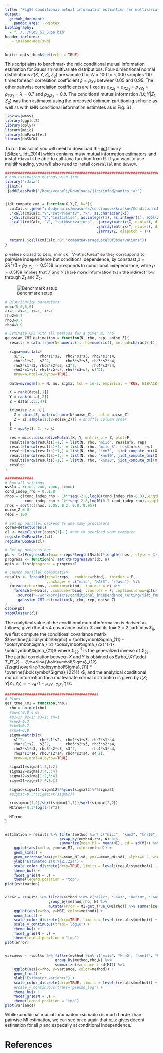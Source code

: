 ```yaml
---
title: "FigS6 Conditional mutual information estimation for multivariate Gaussian distributions"
output:
  github_document:
    pandoc_args: --webtex
bibliography: 
  - "../../PLoS_SI_Supp.bib"
header-includes:
   - \usepackage{svg}
---
```


```r
knitr::opts_chunk$set(echo = TRUE)
```

This script aims to benchmark the miic conditional mutual information estimation for Gaussian multivariate distributions.
Four-dimensional normal distributions  $P(X,Y,Z_1,Z_2)$ are sampled for $N=100$ to $5,000$ samples $100$ times for each correlation coefficient $\rho=\rho_{XY}$ between $0.05$ and $0.95$.
The other pairwise correlation coefficients are fixed as $\rho_{XZ_1}=\rho_{XZ_2}=\rho_{YZ_1}=\rho_{YZ_2}=\lambda=0.7$ and $\rho_{Z_1Z_2}=0.9$.
The conditional mutual information $I(X;Y|Z_1,Z_2)$ was then estimated using the proposed optimum partitioning scheme as well as with kNN conditional information estimates as in Fig. S4. 

```r
library(MASS)
library(ggplot2)
library(dplyr)
library(miic)
library(doParallel)
library(doSNOW)
```

To run this script you will need to download the [jidt](https://github.com/jlizier/jidt) library [@lizier_jidt_2014] which contains many mutual information estimators, and install `rJava` to be able to call Java function from R. If you want to use multithreading, you will also need to install `doParallel` and `doSNOW`.

```r
################################################################################
# KNN estimation methods with jidt
library("rJava")
.jinit()
.jaddClassPath("/home/vcabeli/Downloads/jidt/infodynamics.jar")


jidt_compute_cmi = function(X,Y,Z, k=3){
  cmiCalc<-.jnew("infodynamics/measures/continuous/kraskov/ConditionalMutualInfoCalculatorMultiVariateKraskov1")
  .jcall(cmiCalc,"V","setProperty", "k", as.character(k))
  .jcall(cmiCalc,"V","initialise", as.integer(1), as.integer(1), ncol(Z))
  .jcall(cmiCalc, "V", "setObservations", .jarray(matrix(X, ncol=1), dispatch = T),
                                          .jarray(matrix(Y, ncol=1), dispatch = T), 
                                          .jarray(Z, dispatch = T))
  
  return(.jcall(cmiCalc,"D","computeAverageLocalOfObservations"))
}
```

$\rho$ values closed to zero, mimick ``V-structures'' as they correspond to pairwise independence but conditional dependence; by constrast $\rho = 2 \lambda^2 / (1+\rho_{Z_1Z_2}) \simeq 0.5158$ corresponds to conditional independence, while  $\rho > 0.5158$ implies that $X$ and $Y$ share more information than the indirect flow through $Z_1$ and $Z_2$.

![Benchmark setup](FigS6_files/FigS6.png)

```r
# Distribution parameters
mu=c(0,0,0,0)
s1=1; s2=1; s3=1; s4=1
rho2=0.7
rho3=0.7
rho4=0.9

# Estimate CMI with all methods for a given N, rho
gaussian_CMI_estimation = function(N, rho, rep, noise_Z){
  results = data.frame(N=numeric(), rho=numeric(), method=character(), MI=numeric(), rep=numeric(), stringsAsFactors = F)
    
  sigma=matrix(c(
    s1^2,       rho*s1*s2,  rho2*s1*s3, rho2*s1*s4,
    rho*s1*s2,  s2^2,       rho3*s2*s3, rho3*s2*s4,
    rho2*s1*s3, rho3*s2*s3, s3^2,       rho4*s3*s4,
    rho2*s1*s4, rho3*s2*s4, rho4*s3*s4, s4^2),
    nrow=4,ncol=4,byrow=TRUE);
  
  data=mvrnorm(n = N, mu, sigma, tol = 1e-2, empirical = TRUE, EISPACK = FALSE);

  X = rank(data[,1])
  Y = rank(data[,2])
  Z = data[,c(3,4)]
  
  if(noise_Z > 0){
    Z = cbind(Z, matrix(rnorm(N*noise_Z), ncol = noise_Z))
    Z = Z[,sample(1:(2+noise_Z))] # shuffle column order
  }
  Z = apply(Z, 2, rank)
  
  res = miic::discretizeMutual(X, Y, matrix_u = Z, plot=F)
  results[nrow(results)+1,] = list(N, rho, "miic", res$info, rep)
  results[nrow(results)+1,] = list(N, rho, "miic_k", res$infok, rep)
  results[nrow(results)+1,] = list(N, rho, "knn3",  jidt_compute_cmi(X, Y, Z, k = 3),  rep)
  results[nrow(results)+1,] = list(N, rho, "knn10", jidt_compute_cmi(X, Y, Z, k = 10), rep)
  results[nrow(results)+1,] = list(N, rho, "knn20", jidt_compute_cmi(X, Y, Z, k = 20), rep)
  results
}

```


```r
#############
# Run all settings
Nvals = c(100, 200, 1000, 10000)
cond_indep_rho = 0.5158
rhos = c(cond_indep_rho - 10**seq(-2.8,log10(cond_indep_rho-0.3),length.out=6),
         cond_indep_rho + 10**seq(-2.8,log10(0.7-cond_indep_rho),length.out=6))
rhos = sort(c(rhos, 0.05, 0.2, 0.8, 0.95))
noise_Z = 0
reps = 100

# Set up parallel backend to use many processors
cores=detectCores()
cl <- makeCluster(cores[1]-1) #not to overload your computer
registerDoParallel(cl)
registerDoSNOW(cl)

# Set up progress bar
pb <- txtProgressBar(max = reps*length(Nvals)*length(rhos), style = 3)
progress <- function(n) setTxtProgressBar(pb, n)
opts <- list(progress = progress)

# Launch parallel computation
results <- foreach(rep=1:reps, .combine=rbind, .inorder = F,
                   .packages = c("miic", "MASS", "rJava")) %:% 
  foreach(rho=rhos, .combine=rbind, .inorder = F) %:%
    foreach(N=Nvals, .combine=rbind, .inorder = F, .options.snow=opts) %dopar% {
      source("~/work/projects/conditional_independence_testing/jidt_functions.R")
      gaussian_CMI_estimation(N, rho, rep, noise_Z)
}
close(pb)
stopCluster(cl)
```

The analytical value of the conditional mutual information is derived as follows;
given the $4 \times 4$ covariance matrix ${\boldsymbol{\Sigma}}$ and its four $2 \times 2$ partitions ${\boldsymbol{\Sigma}}_{ij}$, we first compute the conditional covariance matrix $\overline{\boldsymbol\Sigma} = \boldsymbol\Sigma_{11} - \boldsymbol\Sigma_{12} \boldsymbol\Sigma_{22}^{-1} \boldsymbol\Sigma_{21}$ where $\boldsymbol\Sigma_{22}^{-1}$ is the generalized inverse of $\boldsymbol\Sigma_{22}$.
The partial correlation between $X$ and $Y$ is obtained as $\rho_{XY\cdot Z_1Z_2} = {\overline{\boldsymbol\Sigma}_{12}  /{\sqrt{\overline{\boldsymbol\Sigma}_{11} * \overline{\boldsymbol\Sigma}_{22}}} }$, 
and the analytical conditional mutual information for a multivariate normal distribution is given by $I(X;Y|Z_1,Z_2)=-\log(1-\rho_{XY\cdot Z_1Z_2}^2)/2$.


```r
###########################################
# Plots
get_true_CMI = function(rho){
  rho = unique(rho)
  #mu=c(0,0,0,0)
  #s1=1; s2=1; s3=1; s4=1
  #rho2=0.7
  #rho3=0.7
  #rho4=0.9
  sigma=matrix(c(
    s1^2,       rho*s1*s2,  rho2*s1*s3, rho2*s1*s4,
    rho*s1*s2,  s2^2,       rho3*s2*s3, rho3*s2*s4,
    rho2*s1*s3, rho3*s2*s3, s3^2,       rho4*s3*s4,
    rho2*s1*s4, rho3*s2*s4, rho4*s3*s4, s4^2),
    nrow=4,ncol=4,byrow=TRUE);
  
  sigma11=sigma[1:2,1:2]
  sigma22=sigma[3:4,3:4]
  sigma12=sigma[1:2,3:4]
  sigma21=sigma[3:4,1:2]
  
  sigmac=sigma11-sigma12%*%ginv(sigma22)%*%sigma21
  #sigmac=0.5*(sigmac+t(sigmac))
  
  rr=sigmac[1,2]/sqrt(sigmac[1,1])/sqrt(sigmac[2,2])
  MItrue=-0.5*log(1-rr^2)
  
  MItrue
}


estimation = results %>% filter(method %in% c("miic", "knn3", "knn10", "knn20")) %>%
                         group_by(method,rho, N) %>%
                         summarize(mean_MI = mean(MI), sd = sd(MI)) %>%
    ggplot(aes(x=rho, y=mean_MI, color=method)) +
    geom_line() +
    geom_errorbar(aes(ymin=mean_MI-sd, ymax=mean_MI+sd), alpha=0.5, width=0) +
    ylab("Estimated I(X;Y|Z1,Z2)") +
    scale_color_discrete(drop=TRUE, limits = levels(results$method)) +
    theme_bw() + 
    facet_grid(N ~ .) +
    theme(legend.position = "top")
plot(estimation)


error = results %>% filter(method %in% c("miic", "knn3", "knn10", "knn20")) %>%
                    group_by(method,rho, N) %>%
                    mutate(error = MI-get_true_CMI(rho)) %>% summarize(MSE = mean(error**2)) %>%
    ggplot(aes(x=rho, y=MSE, color=method)) +
    geom_line() +
    scale_color_discrete(drop=TRUE, limits = levels(results$method)) +
    scale_y_continuous(trans='log10') +
    theme_bw() + 
    facet_grid(N ~ .) +
    theme(legend.position = "top")
plot(error)


variance = results %>% filter(method %in% c("miic", "knn3", "knn10", "knn20")) %>%
                       group_by(method,rho,N) %>%
                       summarize(variance = sd(MI)) %>%
    ggplot(aes(x=rho, y=variance, color=method)) +
    geom_line() +
    ylab("Estimator variance") +
    scale_color_discrete(drop=TRUE, limits = levels(results$method)) +
    #scale_y_continuous(trans='pseudo_log') +
    theme_bw() + 
    facet_grid(N ~ .) +
    theme(legend.position = "top")
plot(variance)
```

While conditional mutual information estimation is much harder than pairwise MI estimation, we can see once again that `miic` gives decent estimation for all $\rho$ and especially at conditional independence.

# References
